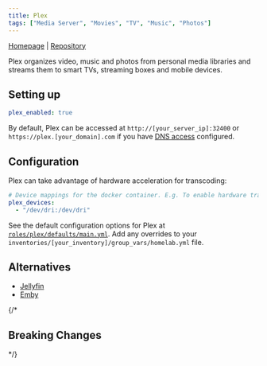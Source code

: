 ```yaml
---
title: Plex
tags: ["Media Server", "Movies", "TV", "Music", "Photos"]
---
```



[Homepage](https://www.plex.tv/) |
[Repository](https://github.com/linuxserver/docker-plex)

<Tags tags={frontmatter.tags} />

Plex organizes video, music and photos from personal media libraries and streams them to smart TVs, streaming boxes and mobile devices.

## Setting up

```yaml title="inventories/homelab/group_vars/homelab.yml"
plex_enabled: true
```

By default, Plex can be accessed at `http://[your_server_ip]:32400` or `https://plex.[your_domain].com` if you have [DNS access](../../guides/dns-access/) configured.

## Configuration

Plex can take advantage of hardware acceleration for transcoding:

```yaml title="inventories/homelab/group_vars/homelab.yml"
# Device mappings for the docker container. E.g. To enable hardware transcoding:
plex_devices:
  - "/dev/dri:/dev/dri"
```

See the default configuration options for Plex at [`roles/plex/defaults/main.yml`](https://github.com/Dylancyclone/ansible-homelab-orchestration/blob/main/roles/plex/defaults/main.yml).
Add any overrides to your `inventories/[your_inventory]/group_vars/homelab.yml` file.

## Alternatives

- [Jellyfin](../jellyfin/)
- [Emby](../emby/)

{/* 

## Breaking Changes

*/}